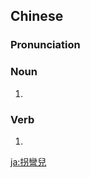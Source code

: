 {{also|拐弯儿}}
==Chinese==
{{zh-forms|s=拐弯儿|type=21}}

===Pronunciation===
{{zh-pron
|m=guǎiwānr
|c=gwaai2 waan1 ji4
|cat=v,v
}}

===Noun===
{{zh-verb}}

# {{zh-erhua form of}}

===Verb===
{{zh-verb}}

# {{zh-erhua form of}}

[[ja:拐彎兒]]